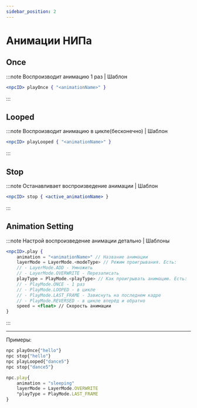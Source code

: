 ```yaml
---
sidebar_position: 2
---
```


# Анимации НИПа

## Once

:::note Воспроизводит анимацию 1 раз | Шаблон

```jsx
<npcID> playOnce { "<animationName>" }
```

:::

## Looped

:::note Воспроизводит анимацию в цикле(бесконечно) | Шаблон

```jsx
<npcID> playLooped { "<animationName>" }
```

:::

## Stop

:::note Останавливает воспроизведение анимации | Шаблон

```jsx
<npcID> stop { <active_animationName> }
```

:::

## Animation Setting

:::note Настрой воспроизведение анимации детально | Шаблоны

```jsx
<npcID>.play {
    animation = "<animationName>" // Название анимации
    layerMode = LayerMode.<modeType> // Режим проигрывания. Есть:
    // - LayerMode.ADD - Умножить
    // - LayerMode.OVERWRITE - Перезаписать
    playType = PlayMode.<playType> // Как проигрывать анимацию. Есть:
    // - PlayMode.ONCE - 1 раз
    // - PlayMode.LOOPED - в цикле
    // - PlayMode.LAST_FRAME - Зависнуть на последнем кадре
    // - PlayMode.REVERSED - в цикле вперёд и обратно
    speed = <float> // Скорость анимации
}
```

:::

---

Примеры:
```jsx
npc playOnce{"hello"}
npc stop{"hello"}
npc playLooped{"dance5"}
npc stop{"dance5"}

npc.play{
    animation = "sleeping"
    layerMode = LayerMode.OVERWRITE
    °playType = PlayMode.LAST_FRAME
}
```
